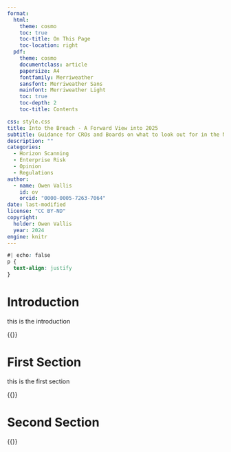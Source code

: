```yaml
---
format:
  html:
    theme: cosmo
    toc: true
    toc-title: On This Page
    toc-location: right
  pdf:
    theme: cosmo
    documentclass: article
    papersize: A4
    fontfamily: Merriweather
    sansfont: Merriweather Sans
    mainfont: Merriweather Light
    toc: true
    toc-depth: 2
    toc-title: Contents

css: style.css
title: Into the Breach - A Forward View into 2025
subtitle: Guidance for CROs and Boards on what to look out for in the New Year
description: ""
categories: 
  - Horizon Scanning
  - Enterprise Risk
  - Opinion
  - Regulations
author: 
  - name: Owen Vallis
    id: ov
    orcid: "0000-0005-7263-7064"
date: last-modified
license: "CC BY-ND"
copyright: 
  holder: Owen Vallis
  year: 2024
engine: knitr
---
```

```css
#| echo: false
p {
  text-align: justify
}
```

# Introduction

this is the introduction

{{<lipsum>}}

# First Section

this is the first section

{{<lipsum>}}

# Second Section

{{<lipsum>}}

